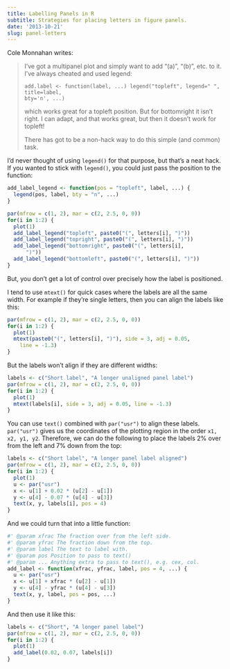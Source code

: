 ```yaml
---
title: Labelling Panels in R
subtitle: Strategies for placing letters in figure panels.
date: '2013-10-21'
slug: panel-letters
---
```


Cole Monnahan writes:

> I've got a multipanel plot and simply want to add "(a)", "(b)", etc. to it.
> I've always cheated and used legend:
>
> ```
> add.label <- function(label, ...) legend("topleft", legend=" ", title=label,
> bty='n', ...)
> ```
>
> which works great for a topleft position. But for bottomright it isn't
> right. I can adapt, and that works great, but then it doesn't
> work for topleft!
>
> There has got to be a non-hack way to do this simple (and common) task. 

I'd never thought of using `legend()` for that purpose, but that's a neat
hack. If you wanted to stick with `legend()`, you could just
pass the position to the function:

```r
add_label_legend <- function(pos = "topleft", label, ...) {
  legend(pos, label, bty = "n", ...)
}

par(mfrow = c(1, 2), mar = c(2, 2.5, 0, 0))
for(i in 1:2) {
  plot(1)
  add_label_legend("topleft", paste0("(", letters[i], ")"))
  add_label_legend("topright", paste0("(", letters[i], ")"))
  add_label_legend("bottomright", paste0("(", letters[i],
      ")"))
  add_label_legend("bottomleft", paste0("(", letters[i], ")"))
}
```

But, you don't get a lot of control over precisely how the
label is positioned.

I tend to use `mtext()` for quick cases where the labels are all the same
width. For example if they're single letters, then you can align the labels
like this:

```r
par(mfrow = c(1, 2), mar = c(2, 2.5, 0, 0))
for(i in 1:2) {
  plot(1)
  mtext(paste0("(", letters[i], ")"), side = 3, adj = 0.05, 
    line = -1.3)
}
```

But the labels won't align if they are different widths:

```r
labels <- c("Short label", "A longer unaligned panel label")
par(mfrow = c(1, 2), mar = c(2, 2.5, 0, 0))
for(i in 1:2) {
  plot(1)
  mtext(labels[i], side = 3, adj = 0.05, line = -1.3)
}
```

You can use `text()` combined with `par("usr")` to align these labels.
`par("usr")` gives us the coordinates of the plotting region in the order `x1,
x2, y1, y2`. Therefore, we can do the following to place the labels 2% over
from the left and 7% down from the top:

```r
labels <- c("Short label", "A longer panel label aligned")
par(mfrow = c(1, 2), mar = c(2, 2.5, 0, 0))
for(i in 1:2) {
  plot(1)
  u <- par("usr")
  x <- u[1] + 0.02 * (u[2] - u[1])
  y <- u[4] - 0.07 * (u[4] - u[3])
  text(x, y, labels[i], pos = 4)
}
```

And we could turn that into a little function:

```r
#' @param xfrac The fraction over from the left side.
#' @param yfrac The fraction down from the top.
#' @param label The text to label with.
#' @param pos Position to pass to text()
#' @param ... Anything extra to pass to text(), e.g. cex, col.
add_label <- function(xfrac, yfrac, label, pos = 4, ...) {
  u <- par("usr")
  x <- u[1] + xfrac * (u[2] - u[1])
  y <- u[4] - yfrac * (u[4] - u[3])
  text(x, y, label, pos = pos, ...)
}
```

And then use it like this:

```r
labels <- c("Short", "A longer panel label")
par(mfrow = c(1, 2), mar = c(2, 2.5, 0, 0))
for(i in 1:2) {
  plot(1)
  add_label(0.02, 0.07, labels[i])
}
```
